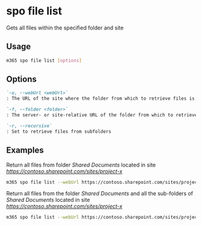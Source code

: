 
# spo file list

Gets all files within the specified folder and site

## Usage

```sh
m365 spo file list [options]
```

## Options

```md defintion-list
`-u, --webUrl <webUrl>`
: The URL of the site where the folder from which to retrieve files is located

`-f, --folder <folder>`
: The server- or site-relative URL of the folder from which to retrieve files

`-r, --recursive`
: Set to retrieve files from subfolders
```

<Global />

## Examples

Return all files from folder _Shared Documents_ located in site _https://contoso.sharepoint.com/sites/project-x_

```sh
m365 spo file list --webUrl https://contoso.sharepoint.com/sites/project-x --folder 'Shared Documents'
```

Return all files from the folder _Shared Documents_ and all the sub-folders of _Shared Documents_ located in site _https://contoso.sharepoint.com/sites/project-x_

```sh
m365 spo file list --webUrl https://contoso.sharepoint.com/sites/project-x --folder 'Shared Documents' --recursive
```
